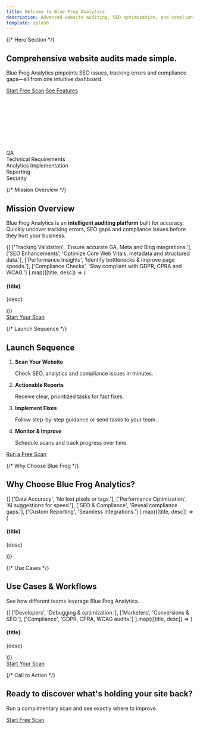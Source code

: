 ```yaml
---
title: Welcome to Blue Frog Analytics
description: Advanced website auditing, SEO optimization, and compliance monitoring in one powerful tool.
template: splash
---
```




{/* Hero Section */}
<section className="container-fluid hero-section landing-hero bg-white">
  <div className="row">
    <div className="col-lg-8 offset-lg-2 hero-content">
      <h1 className="display-4">Comprehensive website audits made simple.</h1>
      <p className="lead">
        Blue Frog Analytics pinpoints SEO issues, tracking errors and compliance gaps—all from one intuitive dashboard.
      </p>
      <div className="d-flex gap-3">
        <a href="/introduction/how-blue-frog-analytics-works" className="btn btn-primary">Start Free Scan</a>
        <a href="/introduction/use-cases" className="btn btn-outline-primary">See Features</a>
      </div>
    </div>
  </div>
  <div id="skills-container" className="position-relative mt-4">
    <svg className="position-absolute top-0 start-0 w-100 h-100"></svg>
    <div className="skill-bar d-flex justify-content-around">
      <div className="silo">QA</div>
      <div className="silo">Technical Requirements</div>
      <div className="silo">Analytics Implementation</div>
      <div className="silo">Reporting</div>
      <div className="silo">Security</div>
    </div>
  </div>
</section>

<script type="module" src="/js/skills-silos.js" defer></script>

{/* Mission Overview */}
<section className="container py-5 bg-light">
  <div className="row text-center mb-4">
    <div className="col-lg-12">
      <h2 className="h2">Mission Overview</h2>
    </div>
    <div className="col-lg-8 offset-lg-2">
      <p>
        Blue Frog Analytics is an <strong>intelligent auditing platform</strong> built for accuracy. Quickly uncover tracking errors, SEO gaps and compliance issues before they hurt your business.
      </p>
    </div>
  </div>

  <div className="row text-center gy-4">
    {[
      ['Tracking Validation', 'Ensure accurate GA, Meta and Bing integrations.'],
      ['SEO Enhancements', 'Optimize Core Web Vitals, metadata and structured data.'],
      ['Performance Insights', 'Identify bottlenecks & improve page speeds.'],
      ['Compliance Checks', 'Stay compliant with GDPR, CPRA and WCAG.']
    ].map(([title, desc]) => (
      <div key={title} className="col-lg-3 col-md-4 col-sm-6">
        <div className="card h-100 border-0 shadow-sm">
          <div className="card-body">
            <h4 className="h5">{title}</h4>
            <p className="mb-0">{desc}</p>
          </div>
        </div>
      </div>
    ))}
  </div>
  <div className="text-center mt-4">
    <a href="/introduction/how-blue-frog-analytics-works" className="btn btn-outline-primary">Start Your Scan</a>
  </div>
</section>

{/* Launch Sequence */}
<section className="container py-5 bg-light">
  <div className="row text-center mb-4">
    <div className="col-12">
      <h2 className="h2">Launch Sequence</h2>
    </div>
  </div>

  <div className="row justify-content-center">
    <div className="col-lg-8">
      <ol className="list-group list-group-numbered">
        <li className="list-group-item">
          <strong>Scan Your Website</strong>
          <p className="mb-0">Check SEO, analytics and compliance issues in minutes.</p>
        </li>
        <li className="list-group-item">
          <strong>Actionable Reports</strong>
          <p className="mb-0">Receive clear, prioritized tasks for fast fixes.</p>
        </li>
        <li className="list-group-item">
          <strong>Implement Fixes</strong>
          <p className="mb-0">Follow step-by-step guidance or send tasks to your team.</p>
        </li>
        <li className="list-group-item">
          <strong>Monitor &amp; Improve</strong>
          <p className="mb-0">Schedule scans and track progress over time.</p>
        </li>
      </ol>
    </div>
  </div>
  <div className="text-center mt-4">
    <a href="/introduction/how-blue-frog-analytics-works" className="btn btn-primary">Run a Free Scan</a>
  </div>
</section>

{/* Why Choose Blue Frog */}
<section className="container py-5 bg-white">
  <div className="row text-center mb-4">
    <div className="col-12">
      <h2 className="h2">Why Choose Blue Frog Analytics?</h2>
    </div>
  </div>
  <div className="row text-center gy-4">
    {[
      ['Data Accuracy', 'No lost pixels or tags.'],
      ['Performance Optimization', 'AI suggestions for speed.'],
      ['SEO & Compliance', 'Reveal compliance gaps.'],
      ['Custom Reporting', 'Seamless integrations.']
    ].map(([title, desc]) => (
      <div key={title} className="col-lg-3 col-md-4 col-sm-6">
        <div className="card h-100 border-0">
          <div className="card-body">
            <h4 className="h5">{title}</h4>
            <p className="mb-0">{desc}</p>
          </div>
        </div>
      </div>
    ))}
  </div>
</section>

{/* Use Cases */}
<section className="container py-5 bg-light">
  <div className="row text-center mb-4">
    <div className="col-12">
      <h2 className="h2">Use Cases &amp; Workflows</h2>
      <p>See how different teams leverage Blue Frog Analytics.</p>
    </div>
  </div>
  <div className="row text-center gy-4">
    {[
      ['Developers', 'Debugging & optimization.'],
      ['Marketers', 'Conversions & SEO.'],
      ['Compliance', 'GDPR, CPRA, WCAG audits.']
    ].map(([title, desc]) => (
      <div key={title} className="col-lg-4 col-md-4 col-sm-6">
        <div className="card h-100 border-0 shadow-sm">
          <div className="card-body">
            <h4 className="h5">{title}</h4>
            <p className="mb-0">{desc}</p>
          </div>
        </div>
      </div>
    ))}
  </div>
  <div className="text-center mt-4">
    <a href="/introduction/how-blue-frog-analytics-works" className="btn btn-outline-primary">Start Your Scan</a>
  </div>
</section>

{/* Call to Action */}
<section className="container py-5 bg-white text-center">
  <div className="row justify-content-center">
    <div className="col-lg-8">
      <h2 className="h2">Ready to discover what's holding your site back?</h2>
      <p>Run a complimentary scan and see exactly where to improve.</p>
      <a href="/introduction/how-blue-frog-analytics-works" className="btn btn-primary">Start Free Scan</a>
    </div>
  </div>
</section>

